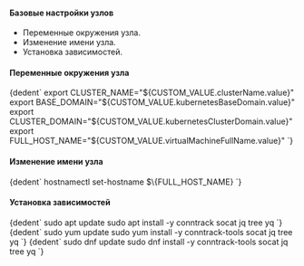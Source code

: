 
<h4>Базовые настройки узлов</h4>

- Переменные окружения узла.
- Изменение имени узла.
- Установка зависимостей.

<h4>Переменные окружения узла</h4>

<MastersTabs />

<CodeBlock language="bash">
  {dedent`
    export CLUSTER_NAME="${CUSTOM_VALUE.clusterName.value}"
    export BASE_DOMAIN="${CUSTOM_VALUE.kubernetesBaseDomain.value}"
    export CLUSTER_DOMAIN="${CUSTOM_VALUE.kubernetesClusterDomain.value}"
    export FULL_HOST_NAME="${CUSTOM_VALUE.virtualMachineFullName.value}"
  `}
</CodeBlock>

<h4>Изменение имени узла</h4>

<CodeBlock language="bash">
  {dedent`
    hostnamectl set-hostname $\{FULL_HOST_NAME}
  `}
</CodeBlock>

<h4>Установка зависимостей</h4>

<Tabs groupId="install-pkg">

  <TabItem value="apt">
    <CodeBlock language="bash">
      {dedent`
          sudo apt update
          sudo apt install -y conntrack socat jq tree yq
        `}
    </CodeBlock>
  </TabItem>

  <TabItem value="yum">
    <CodeBlock language="bash">
      {dedent`
          sudo yum update
          sudo yum install -y conntrack-tools socat jq tree yq
        `}
    </CodeBlock>
  </TabItem>

  <TabItem value="dnf">
    <CodeBlock language="bash">
      {dedent`
          sudo dnf update
          sudo dnf install -y conntrack-tools socat jq tree yq
        `}
    </CodeBlock>
  </TabItem>

</Tabs>

